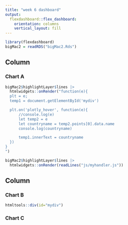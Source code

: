 ```yaml
---
title: "week 6 dashboard"
output: 
  flexdashboard::flex_dashboard:
    orientation: columns
    vertical_layout: fill
---
```


```r
library(flexdashboard)
bigMac2 = readRDS("bigMac2.Rds")

```

Column {data-width=650}
-----------------------------------------------------------------------

### Chart A

```r
bigMac2$highlightLayer$lines |> 
  htmlwidgets::onRender("function(e){
  plt = e;
  temp1 = document.getElementById('mydiv')

  plt.on('plotly_hover', function(e){
      //console.log(e)
      let temp2 = e
      let countryname = temp2.points[0].data.name
      console.log(countryname)

      temp1.innerText = countryname
  })
}
")
```

```r
bigMac2$highlightLayer$lines |> 
  htmlwidgets::onRender(readLines("js/myhandler.js"))
```

Column {data-width=350}
-----------------------------------------------------------------------

### Chart B

```r
htmltools::div(id="mydiv")
```

### Chart C

```r

```

